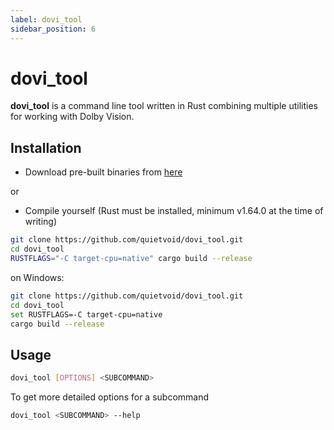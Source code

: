 ```yaml
---
label: dovi_tool
sidebar_position: 6
---
```


# dovi_tool

**dovi_tool** is a command line tool written in Rust combining multiple utilities for working with Dolby Vision.



## Installation

- Download pre-built binaries from [here](https://github.com/quietvoid/dovi_tool/releases)

or
- Compile yourself (Rust must be installed, minimum v1.64.0 at the time of writing)

```bash
git clone https://github.com/quietvoid/dovi_tool.git
cd dovi_tool
RUSTFLAGS="-C target-cpu=native" cargo build --release
```

on Windows:
```bash
git clone https://github.com/quietvoid/dovi_tool.git
cd dovi_tool
set RUSTFLAGS=-C target-cpu=native 
cargo build --release
```



## Usage

```bash
dovi_tool [OPTIONS] <SUBCOMMAND>
```

To get more detailed options for a subcommand

```bash
dovi_tool <SUBCOMMAND> --help
```